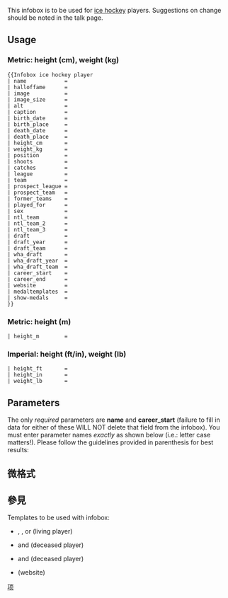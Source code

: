 {{Documentation subpage}}
<!-- Please place categories where indicated at the bottom of this page and interwikis at Wikidata (see [[Wikipedia:Wikidata]]) -->

This infobox is to be used for [[ice hockey]] players.  Suggestions on change should be noted in the talk page.

== Usage ==

===Metric: height (cm), weight (kg)===
{{Parameter names example | name | halloffame | image | image_size | alt | caption | birth_date | birth_place | death_date | death_place | height_cm=123 | weight_kg=45 | position | career_end | shoots | catches | team | league | prospect_team | former_teams | prospect_league | played_for | ntl_team=Soviet Union | ntl_team_2=Unified Team | ntl_team_3=Russia | sex | draft | draft_year | draft_team | wha_draft | wha_draft_year | wha_draft_team | career_start | website | medaltemplates | show-medals }}
<pre style="overflow: auto; white-space: pre;">
{{Infobox ice hockey player
| name            = 
| halloffame      = 
| image           = 
| image_size      = 
| alt             = 
| caption         = 
| birth_date      = 
| birth_place     = 
| death_date      = 
| death_place     = 
| height_cm       = 
| weight_kg       = 
| position        = 
| shoots          = 
| catches         = 
| league          = 
| team            = 
| prospect_league = 
| prospect_team   = 
| former_teams    = 
| played_for      = 
| sex             = 
| ntl_team        = 
| ntl_team_2      = 
| ntl_team_3      = 
| draft           = 
| draft_year      = 
| draft_team      = 
| wha_draft       = 
| wha_draft_year  = 
| wha_draft_team  = 
| career_start    = 
| career_end      = 
| website         = 
| medaltemplates  = 
| show-medals     = 
}}
</pre>
{{clear}}

=== Metric: height (m) ===
{{Parameter names example | name= | height_m=1.23 }}
<pre style="overflow: auto;">
| height_m        = 
</pre>

=== Imperial: height (ft/in), weight (lb) ===
{{Parameter names example | name= | height_ft=5 | height_in=6 | weight_lb=120 }}
<pre style="overflow: auto;">
| height_ft       = 
| height_in       = 
| weight_lb       = 
</pre>

== Parameters ==
The only ''required'' parameters are '''name''' and '''career_start''' (failure to fill in data for either of these WILL NOT delete that field from the infobox). You must enter parameter names ''exactly'' as shown below (i.e.: letter case matters!). Please follow the guidelines provided in parenthesis for best results:

== 微格式 ==
{{UF-hcard-person}}

== 參見 ==
;Templates to be used with infobox:
* {{tlx|Birth date and age}}, {{tlx|Birth-date and age}}, or {{tlx|Birth year and age}} (living player)
* {{tlx|Birth date}} and {{tlx|Death date and age}} (deceased player)
* {{tlx|Birth-date}} and {{tlx|Death-date and age}} (deceased player)
* {{tlx|URL}} (website)

<includeonly>
[[Category:体育人物信息框模板|项]]
</includeonly>